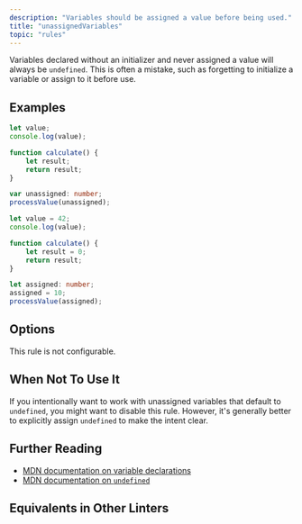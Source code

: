 ```yaml
---
description: "Variables should be assigned a value before being used."
title: "unassignedVariables"
topic: "rules"
---
```



<RuleSummary plugin="ts" rule="unassignedVariables" />

Variables declared without an initializer and never assigned a value will always be `undefined`.
This is often a mistake, such as forgetting to initialize a variable or assign to it before use.

## Examples

<Tabs>
<TabItem label="❌ Incorrect">

```ts
let value;
console.log(value);

function calculate() {
	let result;
	return result;
}

var unassigned: number;
processValue(unassigned);
```

</TabItem>
<TabItem label="✅ Correct">

```ts
let value = 42;
console.log(value);

function calculate() {
	let result = 0;
	return result;
}

let assigned: number;
assigned = 10;
processValue(assigned);
```

</TabItem>
</Tabs>

## Options

This rule is not configurable.

## When Not To Use It

If you intentionally want to work with unassigned variables that default to `undefined`, you might want to disable this rule.
However, it's generally better to explicitly assign `undefined` to make the intent clear.

## Further Reading

- [MDN documentation on variable declarations](https://developer.mozilla.org/en-US/docs/Web/JavaScript/Reference/Statements/let)
- [MDN documentation on `undefined`](https://developer.mozilla.org/en-US/docs/Web/JavaScript/Reference/Global_Objects/undefined)

## Equivalents in Other Linters

<RuleEquivalents pluginId="ts" ruleId="unassignedVariables" />
